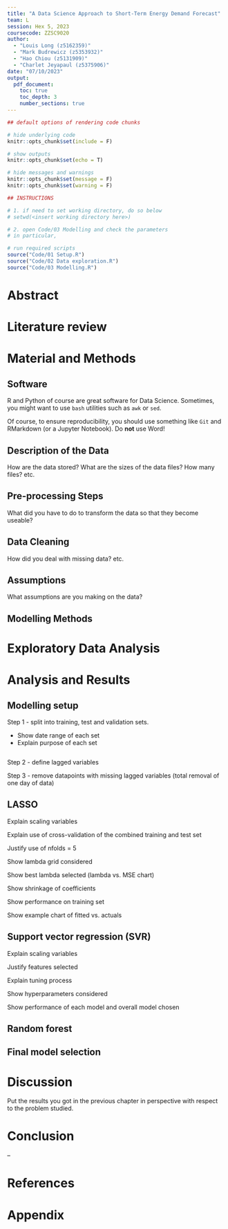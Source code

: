 ```yaml
---
title: "A Data Science Approach to Short-Term Energy Demand Forecast"
team: L
session: Hex 5, 2023
coursecode: ZZSC9020
author: 
  - "Louis Long (z5162359)"
  - "Mark Budrewicz (z5353932)"
  - "Hao Chiou (z5131909)"
  - "Charlet Jeyapaul (z5375906)"
date: "07/10/2023"
output:
  pdf_document:
    toc: true
    toc_depth: 3
    number_sections: true
---
```


```r
## default options of rendering code chunks

# hide underlying code 
knitr::opts_chunk$set(include = F)

# show outputs
knitr::opts_chunk$set(echo = T)

# hide messages and warnings
knitr::opts_chunk$set(message = F)
knitr::opts_chunk$set(warning = F)
```

```r
## INSTRUCTIONS

# 1. if need to set working directory, do so below
# setwd(<insert working directory here>)

# 2. open Code/03 Modelling and check the parameters
# in particular, 

# run required scripts
source("Code/01 Setup.R")
source("Code/02 Data exploration.R")
source("Code/03 Modelling.R")
```

\newpage

# Abstract

<Insert abstract here>

# Literature review

<Insert literature review here>

# Material and Methods

## Software

R and Python of course are great software for Data Science. Sometimes, you might want to use `bash` utilities such as `awk` or `sed`.

Of course, to ensure reproducibility, you should use something like `Git` and RMarkdown (or a Jupyter Notebook). Do **not** use Word!

## Description of the Data

How are the data stored? What are the sizes of the data files? How many files? etc.

## Pre-processing Steps

What did you have to do to transform the data so that they become useable?

## Data Cleaning

How did you deal with missing data? etc. 

## Assumptions

What assumptions are you making on the data?

## Modelling Methods

# Exploratory Data Analysis

# Analysis and Results

## Modelling setup

Step 1 - split into training, test and validation sets.

- Show date range of each set
- Explain purpose of each set

```r



```

Step 2 - define lagged variables

Step 3 - remove datapoints with missing lagged variables (total removal of one day of data)

## LASSO

Explain scaling variables

Explain use of cross-validation of the combined training and test set

Justify use of nfolds = 5

Show lambda grid considered

Show best lambda selected (lambda vs. MSE chart)

Show shrinkage of coefficients

Show performance on training set

Show example chart of fitted vs. actuals

## Support vector regression (SVR)

Explain scaling variables

Justify features selected

Explain tuning process

Show hyperparameters considered

Show performance of each model and overall model chosen

## Random forest

## Final model selection

# Discussion

Put the results you got in the previous chapter in perspective with respect to the problem studied.

# Conclusion

--

\newpage

# References {-}

<div id="refs"></div>

\bibliographystyle{elsarticle-harv}
\bibliography{references}

# Appendix {-}